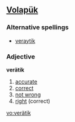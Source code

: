 ==[[Volapük]]==
===Alternative spellings===
*[[veraytik]]
===Adjective===
'''verätik'''
# [[accurate]]
# [[correct]]
# [[not wrong]] 
# [[right]] (correct)

[[vo:verätik]]
